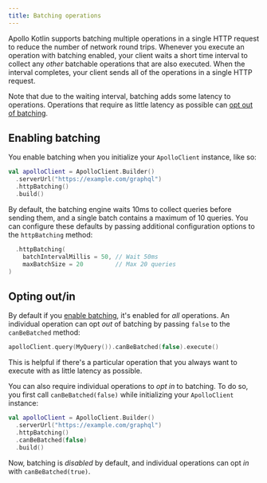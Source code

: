 ```yaml
---
title: Batching operations
---
```


Apollo Kotlin supports batching multiple operations in a single HTTP request to reduce the number of network round trips. Whenever you execute an operation with batching enabled, your client waits a short time interval to collect any _other_ batchable operations that are also executed. When the interval completes, your client sends all of the operations in a single HTTP request.

Note that due to the waiting interval, batching adds some latency to operations. Operations that require as little latency as possible can [opt out of batching](#opting-outin).

## Enabling batching

You enable batching when you initialize your `ApolloClient` instance, like so:

```kotlin {3}
val apolloClient = ApolloClient.Builder()
  .serverUrl("https://example.com/graphql")
  .httpBatching()
  .build()
```

By default, the batching engine waits 10ms to collect queries before sending them, and a single batch contains a maximum
of 10 queries. You can configure these defaults by passing additional configuration options to the `httpBatching`
method:

```kotlin
  .httpBatching(
    batchIntervalMillis = 50, // Wait 50ms
    maxBatchSize = 20         // Max 20 queries
)
```

## Opting out/in

By default if you [enable batching](#enabling-batching), it's enabled for _all_ operations. An individual operation can
opt _out_ of batching by passing `false` to the `canBeBatched` method:

```kotlin
apolloClient.query(MyQuery()).canBeBatched(false).execute()
```

This is helpful if there's a particular operation that you always want to execute with as little latency as possible.

You can also require individual operations to _opt in_ to batching. To do so, you first call `canBeBatched(false)` while initializing your `ApolloClient` instance:

```kotlin {4}
val apolloClient = ApolloClient.Builder()
  .serverUrl("https://example.com/graphql")
  .httpBatching()
  .canBeBatched(false)
  .build()
```

Now, batching is _disabled_ by default, and individual operations can opt _in_ with `canBeBatched(true)`.
